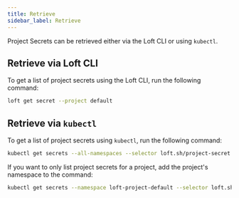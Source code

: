 ```yaml
---
title: Retrieve
sidebar_label: Retrieve
---
```

Project Secrets can be retrieved either via the Loft CLI or using `kubectl`.

## Retrieve via Loft CLI
To get a list of project secrets using the Loft CLI, run the following command:
```sh
loft get secret --project default
```

## Retrieve via `kubectl`
To get a list of project secrets using `kubectl`, run the following command:
```sh
kubectl get secrets --all-namespaces --selector loft.sh/project-secret
```

If you want to only list project secrets for a project, add the project's namespace to the command:
```sh
kubectl get secrets --namespace loft-project-default --selector loft.sh/project-secret
```